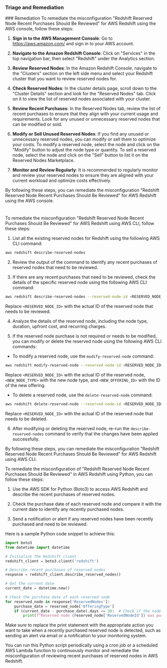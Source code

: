 
### Triage and Remediation
<Tabs>
<Tab title='Remediation'>
### Remediation

<AccordionGroup>
<Accordion title='Using Console' defaultOpen='true'>
To remediate the misconfiguration "Redshift Reserved Node Recent Purchases Should Be Reviewed" for AWS Redshift using the AWS console, follow these steps:

1. **Sign in to the AWS Management Console**: Go to https://aws.amazon.com/ and sign in to your AWS account.

2. **Navigate to the Amazon Redshift Console**: Click on "Services" in the top navigation bar, then select "Redshift" under the Analytics section.

3. **Review Reserved Nodes**: In the Amazon Redshift Console, navigate to the "Clusters" section on the left side menu and select your Redshift cluster that you want to review reserved nodes for.

4. **Check Reserved Nodes**: In the cluster details page, scroll down to the "Cluster Details" section and look for the "Reserved Nodes" tab. Click on it to view the list of reserved nodes associated with your cluster.

5. **Review Recent Purchases**: In the Reserved Nodes tab, review the list of recent purchases to ensure that they align with your current usage and requirements. Look for any unused or unnecessary reserved nodes that can be modified or sold.

6. **Modify or Sell Unused Reserved Nodes**: If you find any unused or unnecessary reserved nodes, you can modify or sell them to optimize your costs. To modify a reserved node, select the node and click on the "Modify" button to adjust the node type or quantity. To sell a reserved node, select the node and click on the "Sell" button to list it on the Reserved Nodes Marketplace.

7. **Monitor and Review Regularly**: It is recommended to regularly monitor and review your reserved nodes to ensure they are aligned with your current workload and optimize costs effectively.

By following these steps, you can remediate the misconfiguration "Redshift Reserved Node Recent Purchases Should Be Reviewed" for AWS Redshift using the AWS console.

#
</Accordion>

<Accordion title='Using CLI'>
To remediate the misconfiguration "Redshift Reserved Node Recent Purchases Should Be Reviewed" for AWS Redshift using AWS CLI, follow these steps:

1. List all the existing reserved nodes for Redshift using the following AWS CLI command:
```bash
aws redshift describe-reserved-nodes
```

2. Review the output of the command to identify any recent purchases of reserved nodes that need to be reviewed.

3. If there are any recent purchases that need to be reviewed, check the details of the specific reserved node using the following AWS CLI command:
```bash
aws redshift describe-reserved-nodes --reserved-node-id <RESERVED_NODE_ID>
```
Replace `<RESERVED_NODE_ID>` with the actual ID of the reserved node that needs to be reviewed.

4. Analyze the details of the reserved node, including the node type, duration, upfront cost, and recurring charges.

5. If the reserved node purchase is not required or needs to be modified, you can modify or delete the reserved node using the following AWS CLI commands:
- To modify a reserved node, use the `modify-reserved-node` command:
```bash
aws redshift modify-reserved-node --reserved-node-id <RESERVED_NODE_ID> --node-type <NEW_NODE_TYPE> --reserved-node-offering-id <NEW_OFFERING_ID>
```
Replace `<RESERVED_NODE_ID>` with the actual ID of the reserved node, `<NEW_NODE_TYPE>` with the new node type, and `<NEW_OFFERING_ID>` with the ID of the new offering.

- To delete a reserved node, use the `delete-reserved-node` command:
```bash
aws redshift delete-reserved-node --reserved-node-id <RESERVED_NODE_ID>
```
Replace `<RESERVED_NODE_ID>` with the actual ID of the reserved node that needs to be deleted.

6. After modifying or deleting the reserved node, re-run the `describe-reserved-nodes` command to verify that the changes have been applied successfully.

By following these steps, you can remediate the misconfiguration "Redshift Reserved Node Recent Purchases Should Be Reviewed" for AWS Redshift using AWS CLI.
</Accordion>

<Accordion title='Using Python'>
To remediate the misconfiguration of "Redshift Reserved Node Recent Purchases Should Be Reviewed" in AWS Redshift using Python, you can follow these steps:

1. Use the AWS SDK for Python (Boto3) to access AWS Redshift and describe the recent purchases of reserved nodes.

2. Check the purchase date of each reserved node and compare it with the current date to identify any recently purchased nodes.

3. Send a notification or alert if any reserved nodes have been recently purchased and need to be reviewed.

Here is a sample Python code snippet to achieve this:

```python
import boto3
from datetime import datetime

# Initialize the Redshift client
redshift_client = boto3.client('redshift')

# Describe recent purchases of reserved nodes
response = redshift_client.describe_reserved_nodes()

# Get the current date
current_date = datetime.now()

# Check the purchase date of each reserved node
for reserved_node in response['ReservedNodes']:
    purchase_date = reserved_node['OfferingType']
    if (current_date - purchase_date).days <= 30:  # Check if the node was purchased within the last 30 days
        print(f"Reserved node {reserved_node['ReservedNodeId']} was purchased on {purchase_date}. Please review this purchase.")
```

Make sure to replace the print statement with the appropriate action you want to take when a recently purchased reserved node is detected, such as sending an alert via email or a notification to your monitoring system.

You can run this Python script periodically using a cron job or a scheduled AWS Lambda function to continuously monitor and remediate the misconfiguration of reviewing recent purchases of reserved nodes in AWS Redshift.
</Accordion>

</AccordionGroup>
</Tab>
</Tabs>
